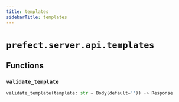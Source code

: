```yaml
---
title: templates
sidebarTitle: templates
---
```


# `prefect.server.api.templates`

## Functions

### `validate_template` <sup><a href="https://github.com/prefecthq/prefect/blob/main/src/prefect/server/api/templates.py#L24" target="_blank"><Icon icon="github" size="14" /></a></sup>

```python
validate_template(template: str = Body(default='')) -> Response
```
